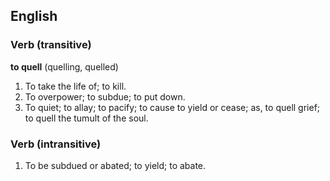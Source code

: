 ==English==


===Verb (transitive)===
'''to quell''' (quelling, quelled)
#To take the life of; to kill.
#To overpower; to subdue; to put down.
#To quiet; to allay; to pacify; to cause to yield or cease; as, to quell grief; to quell the tumult of the soul.

===Verb (intransitive)===
#To be subdued or abated; to yield; to abate.
